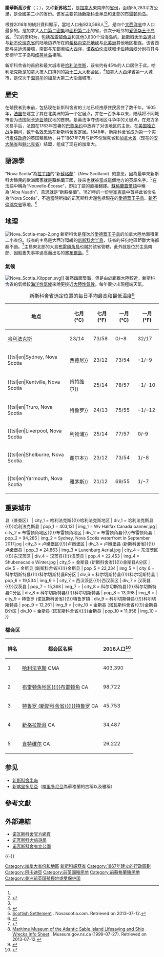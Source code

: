 {{noteTA
|G1=地名
|1=zh-cn:新斯科舍; zh-tw:新斯科細亞; zh-hk:諾華斯高沙; zh-sg:诺瓦斯科舍
}}
{{stack begin}}
{{Infobox Province or territory of Canada
| Name = 诺瓦斯科舍省
| AlternateName       = '''{{lang|en|Nova Scotia}}'''{{en}}<br />'''{{lang|fr|Nouvelle-Écosse}}'''{{fr}}<br />'''{{lang|gd|Alba Nuadh}}'''{{Language icon|gd}}<br />'''{{lang|mic|Mi'kmak'i}}'''<span style="font-family: sans-serif; cursor: default; color:#54595d; font-size: 0.8em; bottom: 0.1em; font-weight: bold;" title="米克马克文">（米克马克文）</span>
| Fullname = Province of Nova Scotia
| EntityAdjective = Provincial
| Type = 联邦省
| Flag = Flag_of_Nova_Scotia.svg
| CoatOfArms =Coat_of_arms_of_Nova_Scotia.svg
| Map = Nova_Scotia_in_Canada.svg

| Motto = {{lang-la|Munit Haec et Altera Vincit}}<br /><small>守卫与征服</small>
| OfficialLang = [[英语|英语]] (事实上)<ref>{{cite web | title = The Legal Context of Canada's Official Languages | publisher = University of Ottawa | url = https://slmc.uottawa.ca/?q=english_french_legal | language=en | accessdate = 2019-03-07 | archive-url = https://web.archive.org/web/20171010214715/https://slmc.uottawa.ca/?q=english_french_legal | archive-date = 2017-10-10 | deadurl=yes }}</ref> 
|regional_languages = [[法语|法语]], [[加拿大苏格兰盖尔语|盖尔语]]
| Flower              = [[File:Trailing_arbutus_2006.jpg|left]]{{Spaces|2}}[[Epigaea_repens|Mayflower]]
| Dog                 = [[File:Tollers.jpg|left]]{{Spaces|2}}[[Nova_Scotia_Duck_Tolling_Retriever|Nova Scotia Duck Tolling Retriever]]
| Tree                = [[File:Picea_rubens_cone.jpg|left]]{{Spaces|2}}[[Picea_rubens|Red spruce]]
| Bird                = [[File:OspreyNASA.jpg|left]]{{Spaces|2}}[[鹗|鹗]]
| Capital             = [[哈利法克斯|哈利法克斯]]
| LargestMetro        = 哈利法克斯
| Demonym             = Nova Scotian
| PremierType        = 省长
| Premier             = [[蒂姆·休斯頓|蒂姆·休斯頓]]
| PremierParty        = [[新斯科舍進步保守黨|進步保守黨]]
| Viceroy             = {{tsl|en|Arthur Joseph LeBlanc||阿瑟·约瑟夫·勒布朗}}
| ViceroyType         = 省督
| Legislature         = 诺瓦斯科舍省议会
| PostalAbbreviation  = NS
| PostalCodePrefix    = [[List_of_B_Postal_Codes_of_Canada|B]]
| AreaRank            = 12
| PCI                 = [[39,092|39,092]]
| TotalArea_km2       = 55284
| LandArea_km2        = 52942
| WaterArea_km2       = 2342
| PercentWater        = 4.2
| PopulationRank      = 7
| Population          = 923598
| PopulationRef       = <ref name=2016census>{{cite web |url=http://www12.statcan.gc.ca/census-recensement/2016/dp-pd/prof/details/page.cfm?Lang=E&Geo1=PR&Code1=12&Geo2=PR&Code2=01&Data=Count&SearchText=nova%20scotia&SearchType=Begins&SearchPR=01&B1=All&TABID=1 |title=Population and dwelling counts, for Canada, provinces and territories, 2016 census |publisher=Statcan.gc.ca |language=en |date=2017-02-08 |accessdate=2017-02-08 |archive-date=2021-02-25 |archive-url=https://web.archive.org/web/20210225002914/https://www12.statcan.gc.ca/census-recensement/2016/dp-pd/prof/details/page.cfm?Lang=E&Geo1=PR&Code1=12&Geo2=PR&Code2=01&Data=Count&SearchText=nova%20scotia&SearchType=Begins&SearchPR=01&B1=All&TABID=1 |dead-url=no }}</ref>
| PopulationYear      = 2016
| DensityRank         = 2nd
| Density_km2         = 17.4<ref name="2016census"/>
| GDP_year            = 2016
| GDP_total           = C$42.715 billion<ref name=GDP2011>{{cite web | url=http://www.statcan.gc.ca/tables-tableaux/sum-som/l01/cst01/econ15-eng.htm | title=Gross domestic product, expenditure-based, by province and territory (2013) | publisher=[[加拿大统计局|加拿大统计局]] | date=2014-11-05 | accessdate=2015-10-11 | archive-date=2012-09-19 | archive-url=https://web.archive.org/web/20120919211233/http://www.statcan.gc.ca/tables-tableaux/sum-som/l01/cst01/econ15-eng.htm | dead-url=no }}</ref><ref>{{cite web |url=http://www40.statcan.ca/l01/cst01/econ15.htm |title=Gross domestic product, expenditure-based, by province and territory |publisher=0.statcan.ca |date=2009-11-10 |accessdate=2010-10-06 |deadurl=yes |archiveurl=https://web.archive.org/web/20080420144936/http://www40.statcan.ca/l01/cst01/econ15.htm |archivedate=2008年4月20日 }}</ref>
| GDP_rank            = 7
| GDP_per_capita      = C$44,931
| GDP_per_capita_rank = 11
| AdmittanceOrder     = 第１位, 与[[安大略省|安大略]]、[[魁北克|魁北克]]、[[新不伦瑞克|新不伦瑞克]]并列
| AdmittanceDate      = 1867年7月1日
| TimeZone            = [[UTC|UTC]]-4
| HouseSeats          = 11
| SenateSeats         = 10
| ISOCode             = CA-NS
| Website             = www.gov.ns.ca
}}
{{各地中文名
 | 名詞 = 新斯科舍<!-- 相關名詞，填一個即可，將隨條目語言變種進行字詞轉換 -->
 | 圖像 = <!-- 圖檔名稱（省略File:字頭） -->
 | 說明 = <!-- 圖檔說明，將隨條目語言變種進行字詞轉換 -->
 | 大陸 = 新斯科舍
 | 臺灣 = 新斯科細亞<!-- 若不填寫香港一項，則標籤顯示為港臺 -->
 | 香港 = 諾華斯高沙
 | 澳門 = 
 | 新加坡 = 諾瓦斯克西亞、新斯克西亞<!-- 若不填寫新加坡一項，則標籤顯示為新馬 -->
 | 大馬 = 
 | 何地 = 加拿大<!-- 其他地區 -->
 | 其他 = 斯高沙、新斯高沙<!-- 其他用語，將隨條目語言變種進行字詞轉換 -->
 | 何地2 = <!-- 其他地區2 -->
 | 其他2 = <ref>{{zh}}《[http://www.mingpaotor.com/htm/News/20081123/tdg1.htm 暴風雪襲大西洋省份　封路斷電航班渡輪取消]{{dead link|date=2018年3月 |bot=InternetArchiveBot |fix-attempted=yes }}》，[[明報|明報]]新聞網海外版－加東版（多倫多），2008年11月23日發佈。</ref><ref>{{zh}}《[http://www.mingpaovan.com/htm/News/20070426/vab1h.htm 移民部：快換楓葉卡　持失效卡出境　回國行程麻煩多] {{webarchive|url=https://web.archive.org/web/20090621054804/http://www.mingpaovan.com/htm/News/20070426/vab1h.htm |date=2009-06-21 }}》，[[明報|明報]]新聞網海外版－加西版（温哥華），2007年4月26日發佈。</ref><ref>{{zh}}《[http://www.mingpaovan.com/htm/News/20081013/vap2.htm 哈珀狄安　卑詩拉票] {{webarchive|url=https://web.archive.org/web/20081016095029/http://www.mingpaovan.com/htm/News/20081013/vap2.htm |date=2008-10-16 }}》，[[明報|明報]]新聞網海外版－加西版（温哥華），2008年10月13日發佈。</ref><ref>《[[外國地名譯名手冊|外國地名譯名手冊]]》，第335頁，「Nova Scotia」條。</ref><ref>{{cite web| publisher =國家教育研究院| title =雙語詞彙、學術名詞暨辭書資訊網| url =http://terms.naer.edu.tw/detail/1793103/| accessdate =2013-06-17}}{{dead link|date=2018年3月 |bot=InternetArchiveBot |fix-attempted=yes }}</ref>
 | navbar= <!-- 填任意字符以顯示navbar -->
}}
{{stack end}}
{{Coord|45|13|N|62|42|W |name=Nova Scotia |region:CA-NS_type:adm1st |display=title}}

'''諾華斯高沙省'''（{{lang-en|Nova Scotia}}；{{lang-fr|Nouvelle-Écosse}}），又称'''新苏格兰'''，是[[加拿大|加拿大]]東南岸的[[加拿大行政區劃|省份]]，面積55,283平方公里，是全國第二小的省份。该省主要包括[[新斯科舍半岛|新斯科舍半岛]]和北部的[[布雷顿角岛|布雷顿角岛]]。

根據2016年的統計資料顯示，當地人口有923,598人<ref name="2016census"/><ref name=2011census>{{cite web |url=http://www12.statcan.gc.ca/census-recensement/2011/dp-pd/hlt-fst/pd-pl/Table-Tableau.cfm?LANG=Eng&T=101&S=50&O=A |title=Population and dwelling counts, for Canada, provinces and territories, 2011 and 2006 censuses |publisher=Statcan.gc.ca |date=2012-01-24 |accessdate=2012-04-03 |archive-date=2015-12-08 |archive-url=https://web.archive.org/web/20151208202606/http://www12.statcan.gc.ca/census-recensement/2011/dp-pd/hlt-fst/pd-pl/Table-Tableau.cfm?LANG=Eng&T=101&S=50&O=A |dead-url=no }}</ref>，是四个[[加拿大大西洋省份|大西洋省]]中人口最多的。是加拿大[[加拿大各省和地区人口列表|人口第二密集]]和[[加拿大各省和地区面积列表|面积第二小]]的省，仅次于毗邻的[[爱德华王子岛省|爱德华王子岛省]]。<ref name="2016census"/>它的面积为{{convert|55,284|km2|mi2}}，包括[[布雷顿角岛|布雷顿角岛]]和其他3,800个沿海岛屿。[[新斯科舍半岛|新斯科舍半岛]]通过与[[新不伦瑞克省|新不伦瑞克省]]的陆地边界所在的[[希格内克托地峡|希格内克托地峡]]与[[北美洲|北美洲]]其他地区相连。该省西部与[[芬迪湾|芬迪湾]]接壤，南部与东部濒临[[大西洋|大西洋]]，[[诺森伯伦海峡|诺森伯伦海峡]]和[[卡伯特海峡|卡伯特海峡]]分别将其与爱德华王子岛和[[纽芬兰岛|纽芬兰岛]]相隔。

新斯科舍省的首府和最大城市是[[哈利法克斯|哈利法克斯]]，该省约有45％的人口居住于此。哈利法克斯是加拿大按人口排列的[[按人口排列的加拿大大都会区列表|第十三大]]大都会区，<ref>{{Cite web|url=https://www.thecanadianencyclopedia.ca/en/article/nova-scotia|title=Nova Scotia|website=[[加拿大百科全书|加拿大百科全书]]|access-date=2020-03-04|archive-date=2021-11-06|archive-url=https://web.archive.org/web/20211106020100/https://www.thecanadianencyclopedia.ca/en/article/nova-scotia|dead-url=no}}</ref>加拿大大西洋省第一大城市，是仅次于[[温哥华|温哥华]]的加拿大第二大沿海城市。

==歷史==
在殖民者到来前，包括现在新斯科舍省的土地已经由{{tsl|en|Miꞌkmaq||米克马克}}原住民居住了数千年。1605年，[[法国|法国]]在{{tsl|en|Port-Royal National Historic Site||罗亚尔港}}建立了其在北美洲的第一个定居点，并在一百多年以来，陆续将不同城市设为法国[[阿卡迪亚_(加拿大)|阿卡迪亚]]殖民地的首府。{{tsl|en|Fortress of Louisbourg||路易斯堡要塞}}是英法争夺该地区斗争中的关键点，在双方多次易手后，法国在1763年签署的[[1763年巴黎条约|巴黎条约]]中放弃了对该地区的主张。在[[美国独立战争|美国独立战争]]期间，数千名[[效忠派|效忠派]]在新斯科舍省定居。1848年，新斯科舍省成为第一个实行[[责任政府|责任政府]]的英国殖民地，并于1867年7月与新不伦瑞克省和[[加拿大省|加拿大省]]（现在的[[安大略省|安大略省]]和[[魁北克省|魁北克省]]）结盟，组成了现在的加拿大。

==語源學==
“Nova Scotia”為[[拉丁語|拉丁語]]的“新[[蘇格蘭|蘇格蘭]]”（New Scotland）的意思，因為最早來新斯科舍殖民的歐洲國家就是[[蘇格蘭王國|蘇格蘭王國]]，後來也就被當成這個地方的英語名字。<ref>[http://www.novascotia.com/en/home/discovernovascotia/history/routestoyourroots/settlementpatterns/scottishsettlement.aspx Scottish Settlement] {{Wayback|url=http://www.novascotia.com/en/home/discovernovascotia/history/routestoyourroots/settlementpatterns/scottishsettlement.aspx |date=20131207152640 }}. Novascotia.com. Retrieved on 2013-07-12.</ref>在法語中稱為“Nouvelle-Écosse”，即拉丁語的直接翻譯。[[蘇格蘭蓋爾語|蘇格蘭蓋爾語]]中稱為“Alba Nuadh”，意思就是“新蘇格蘭”。1621年的一份[[皇家憲章|皇家憲章]]中首將此省命名為“Nova Scotia”，不過當時所指的诺瓦斯科舍還包括現在的[[愛德華王子島|愛德華王子島]]、[[新不倫瑞克省|新不倫瑞克省]]等地。<ref name="royalcharter">{{Cite web |url=http://gutenberg.ca/ebooks/frasera-novascotiaroyalcharter/frasera-novascotiaroyalcharter-00-h-dir/frasera-novascotiaroyalcharter-00-h.html |title=Nova Scotia: The Royal Charter of 1621 |accessdate=2014-12-20 |archive-date=2012-10-10 |archive-url=https://web.archive.org/web/20121010023127/http://www.gutenberg.ca/ebooks/frasera-novascotiaroyalcharter/frasera-novascotiaroyalcharter-00-h-dir/frasera-novascotiaroyalcharter-00-h.html |dead-url=no }}</ref>

==地理==
{{Main|诺瓦斯科舍省地理}}
[[File:Nova_Scotia-map-2.png|thumb]]
新斯科舍是僅次於[[愛德華王子島|愛德華王子島]]的加拿大陸地面積第二小省份。該省的主島是大西洋環繞的[[新斯科舍半島|新斯科舍半島]]，該省的任何地區距離大海都超不過{{convert|67|km}}。<ref>{{cite book|title=O Canada|author=Ted Harrison|publisher=Ticknor & Fields|year=1993|authorlink=Ted Harrison}}</ref>主島東北部的大島[[布雷頓角島|布雷頓角島]]也屬於該省管轄，此外就是位於主島南部、因船隻失事率過高而出名的[[塞布爾島_(加拿大)|塞布爾島]]。<ref>[http://museum.gov.ns.ca/mma/atoz/Sable.html Maritime Museum of the Atlantic Sable Island Lifesaving and Ship Wrecks Info Sheet] {{webarchive|url=https://web.archive.org/web/20121031071444/http://museum.gov.ns.ca/mma/AtoZ/Sable.html |date=2012-10-31 }}. Museum.gov.ns.ca (1999-07-27). Retrieved on 2013-07-12.</ref>

===氣候===
[[File:Nova_Scotia_Köppen.svg|left]]]]
{{Main|诺瓦斯科舍省气候}}
雖然四面環海，但是由於距離大陸較近，新斯科舍省的氣候較[[海洋性氣候|海洋性氣候]]來說更接近[[大陸性氣候|大陸性氣候]]。每年很少出現極端天氣。

{{stack begin | align=center | clear=false | float=center}}
{| class="wikitable sortable" style="margin:auto;"
|+新斯科舍省选定位置的每日平均最高和最低温度<ref name="Canadian Climate Normals 1981-2010">{{cite web|url=http://climate.weather.gc.ca/climate_normals/index_e.html|title=Canadian Climate Normals|publisher=Environment and Climate Change Canada|date=2019-06-11|language=en|access-date=2020-12-02|archive-date=2014-02-27|archive-url=https://web.archive.org/web/20140227145147/http://climate.weather.gc.ca/climate_normals/index_e.html|dead-url=no}}</ref>
|-
!地点
!七月 (°C)
!七月 (°F)
!一月 (°C)
!一月 (°F)
|-
|[[哈利法克斯|哈利法克斯]] || 23/14 || 73/58 || 0/−8 || 32/17
|-
|{{tsl|en|Sydney, Nova Scotia||西德尼}} || 23/12 || 73/54 || −1/−9 || 30/14
|-
|{{tsl|en|Kentville, Nova Scotia||肯特维尔}} || 25/14 || 78/57 || −1/−10 || 29/14
|-
|{{tsl|en|Truro, Nova Scotia||特鲁罗}} || 24/13 || 75/55 || −1/−12 || 29/9
|-
|{{tsl|en|Liverpool, Nova Scotia||利物浦}} || 25/14 || 77/57 || 0/–9 || 32/15
|-
|{{tsl|en|Shelburne, Nova Scotia||谢尔本}} || 23/12 || 73/54 || 1/−8 || 33/17
|-
|{{tsl|en|Yarmouth, Nova Scotia||雅茅斯}} || 21/12 || 69/55 || 1/−7 || 33/19
|}<!-- 请不要添加与此来源冲突的数据 -->
==重要城市==
{{Largest cities
| name = Largest cities
| country = 诺瓦斯科舍省
| stat_ref = 来源：2016人口普查<ref>{{cite web |url=https://www12.statcan.gc.ca/census-recensement/2016/dp-pd/hlt-fst/pd-pl/Table.cfm?Lang=Eng&T=301&SR=1&S=3&O=D&RPP=100&PR=0&CMA=0#tPopDwell |title=Population and dwelling counts, for Canada and census subdivisions (municipalities), 2016 and 2011 censuses – 100% data |website=Statistics Canada |publisher=Statistics Canada |accessdate=2019-09-20 |archive-date=2020-02-09 |archive-url=https://web.archive.org/web/20200209030744/https://www12.statcan.gc.ca/census-recensement/2016/dp-pd/hlt-fst/pd-pl/Table.cfm?Lang=Eng&T=301&SR=1&S=3&O=D&RPP=100&PR=0&CMA=0#tPopDwell |dead-url=no }}</ref>
| list_by_pop =
| class = nav
| div_name =
| div_link = 诺瓦斯科舍省行政区划{{!}}县（普查区）
| city_1 = 哈利法克斯{{!}}哈利法克斯地区
| div_1 = 哈利法克斯县{{!}}哈利法克斯县
| pop_1 = 403,131
| img_1 = Wv Halifax Canada banner.jpg
| city_2 = 布雷顿角地区{{!}}布雷顿角地区
| div_2 = 布雷顿角县{{!}}布雷顿角县
| pop_2 = 94,285
| img_2 = Sydney, Nova Scotia waterfront in September 2017.jpg
| city_3 = 卢嫩堡区{{!}}卢嫩堡区
| div_3 = 卢嫩堡县 (新斯科舍省){{!}}卢嫩堡县
| pop_3 = 24,863	
| img_3 = Lunenburg Aerial.jpg
| city_4 = 东汉茨区{{!}}东汉茨区
| div_4 = 汉茨县{{!}}汉茨县
| pop_4 = 22,453
| img_4 = Shubenacadie Winter.jpg
| city_5 = 金斯县 (新斯科舍省){{!}}金斯县A分区
| div_5 = 金斯县 (新斯科舍省){{!}}金斯县
| pop_5 = 22,234
| img_5 =
| city_6 = 科尔切斯特县{{!}}科尔切斯特县B分区
| div_6 = 科尔切斯特县{{!}}科尔切斯特县
| pop_6 = 19,534
| img_6 =
| city_7 = 西汉茨区{{!}}西汉茨区
| div_7 = 汉茨县{{!}}汉茨县
| pop_7 = 15,368
| img_7 =
| city_8 = 科尔切斯特县{{!}}科尔切斯特县C分区
| div_8 = 科尔切斯特县{{!}}科尔切斯特县
| pop_8 = 13,098
| img_8 =
| city_9 = 特鲁罗 (诺瓦斯科舍省){{!}}特鲁罗镇
| div_9 = 科尔切斯特县{{!}}科尔切斯特县
| pop_9 = 12,261
| img_9 =
| city_10 = 金斯县 (诺瓦斯科舍省){{!}}金斯县B分区
| div_10 = 金斯县 (诺瓦斯科舍省){{!}}金斯县
| pop_10 = 11,858
| img_10 =
}}
{{stack end}}

===都会区===
{| class="wikitable sortable"
! 排名
! 都会区名稱
! 2016人口<ref>{{cite web |url=https://www12.statcan.gc.ca/census-recensement/2016/dp-pd/hlt-fst/pd-pl/Table.cfm?Lang=Eng&T=201&S=3&O=D |title=Population and dwelling counts, for Canada, provinces and territories, census metropolitan areas and census agglomerations, 2016 and 2011 censuses – 100% data |website=Statistics Canada |publisher=Statistics Canada |accessdate=2019-10-01 |archive-date=2019-10-05 |archive-url=https://web.archive.org/web/20191005160403/https://www12.statcan.gc.ca/census-recensement/2016/dp-pd/hlt-fst/pd-pl/Table.cfm?Lang=Eng&T=201&S=3&O=D |dead-url=no }}</ref>
|-
| 1 || [[哈利法克斯|哈利法克斯]] CMA || 403,390
|-
| 2 || [[布雷顿角地区{{!}}布雷顿角|布雷顿角地区{{!}}布雷顿角]] CA || 98,722	
|-
| 3 || [[特鲁罗_(新斯科舍省){{!}}特鲁罗|特鲁罗 (新斯科舍省){{!}}特鲁罗]] CA || 45,753
|-
| 4 || [[新格拉斯哥|新格拉斯哥]] CA || 34,487
|-
| 5 || [[肯特维尔|肯特维尔]] CA || 26,222
|}

==参见==
{{Portal box|加拿大}}
* [[新斯科舍半岛|新斯科舍半岛]]
* [[新喀里多尼亞|新喀里多尼亞]]（[[喀里多尼亞|喀里多尼亞]]為蘇格蘭的古稱以及雅稱）

==參考文獻==
{{reflist|30em}}

==外部連結==
{{commonscat|Nova Scotia}}
* [http://www.gov.ns.ca/ 诺瓦斯科舍官方網頁] {{Wayback|url=http://www.gov.ns.ca/ |date=20060305100604 }}{{en}}
* [http://novascotia.com/ 诺瓦斯科舍旅遊局] {{Wayback|url=http://novascotia.com/ |date=20050317090016 }}{{en}}
* [http://parks.gov.ns.ca/ 诺瓦斯科舍省立公園] {{Wayback|url=http://parks.gov.ns.ca/ |date=20060209040424 }}{{en}}

{{-}}
{{加拿大一级行政区}}
{{Authority control}}
{{DEFAULTSORT:Nova Scotia}}

[[Category:加拿大省份和地區|Category:加拿大省份和地區]]
[[Category:新斯科細亞省|]]
[[Category:1867年建立的行政區劃|Category:1867年建立的行政區劃]]
[[Category:阿卡迪亞|Category:阿卡迪亞]]
[[Category:前英國殖民地|Category:前英國殖民地]]
[[Category:前蘇格蘭殖民地|Category:前蘇格蘭殖民地]]
[[Category:美洲前英国殖民地或受保护国|Category:美洲前英国殖民地或受保护国]]